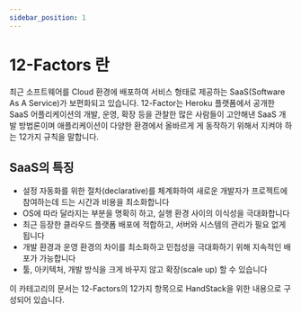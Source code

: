 ```yaml
---
sidebar_position: 1
---
```


# 12-Factors 란

최근 소프트웨어를 Cloud 환경에 배포하여 서비스 형태로 제공하는 SaaS(Software As A Service)가 보편화되고 있습니다. 12-Factor는 Heroku 플랫폼에서 공개한 SaaS 어플리케이션의 개발, 운영, 확장 등을 관찰한 많은 사람들이 고안해낸 SaaS 개발 방법론이며 애플리케이션이 다양한 환경에서 올바르게 게 동작하기 위해서 지켜야 하는 12가지 규칙을 말합니다.

## SaaS의 특징

* 설정 자동화를 위한 절차(declarative)를 체계화하여 새로운 개발자가 프로젝트에 참여하는데 드는 시간과 비용을 최소화합니다
* OS에 따라 달라지는 부분을 명확히 하고, 실행 환경 사이의 이식성을 극대화합니다
* 최근 등장한 클라우드 플랫폼 배포에 적합하고, 서버와 시스템의 관리가 필요 없게 됩니다
* 개발 환경과 운영 환경의 차이를 최소화하고 민첩성을 극대화하기 위해 지속적인 배포가 가능합니다
* 툴, 아키텍처, 개발 방식을 크게 바꾸지 않고 확장(scale up) 할 수 있습니다

이 카테고리의 문서는 12-Factors의 12가지 항목으로 HandStack을 위한 내용으로 구성되어 있습니다.